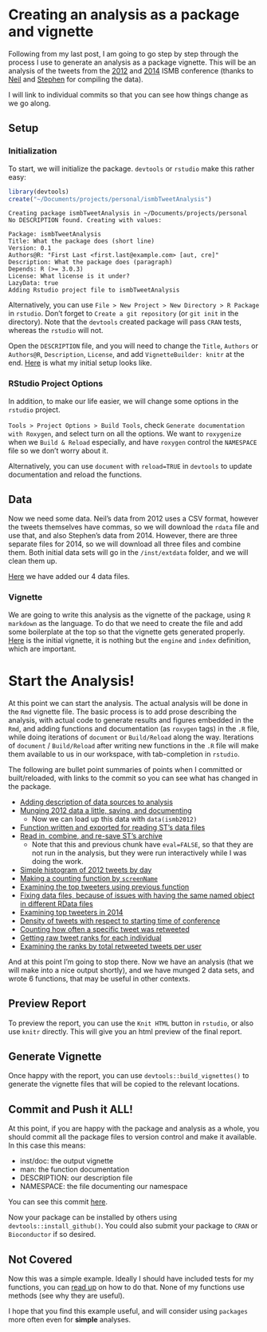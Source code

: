 # Creating an analysis as a package and vignette

Following from my last post, I am going to go step by step through the process I use to generate an analysis as a package vignette. This will be an analysis of the tweets from the [2012](http://nsaunders.wordpress.com/2012/08/16/twitter-coverage-of-the-ismb-2012-meeting-some-statistics/) and [2014](https://github.com/stephenturner/twitterchive) ISMB conference (thanks to [Neil](https://twitter.com/nsaunders) and [Stephen](https://twitter.com/genetics_blog) for compiling the data). 

I will link to individual commits so that you can see how things change as we go along.

## Setup 

### Initialization

To start, we will initialize the package. `devtools` or `rstudio` make this rather easy:

```r
library(devtools)
create("~/Documents/projects/personal/ismbTweetAnalysis")
```

```
Creating package ismbTweetAnalysis in ~/Documents/projects/personal
No DESCRIPTION found. Creating with values:

Package: ismbTweetAnalysis
Title: What the package does (short line)
Version: 0.1
Authors@R: "First Last <first.last@example.com> [aut, cre]"
Description: What the package does (paragraph)
Depends: R (>= 3.0.3)
License: What license is it under?
LazyData: true
Adding Rstudio project file to ismbTweetAnalysis
```

Alternatively, you can use `File > New Project > New Directory > R Package` in `rstudio`. Don't forget to `Create a git repository` (or `git init` in the directory). Note that the `devtools` created package will pass `CRAN` tests, whereas the `rstudio` will not.

Open the `DESCRIPTION` file, and you will need to change the `Title`, `Authors` or `Authors@R`, `Description`, `License`, and add `VignetteBuilder: knitr` at the end. [Here](https://github.com/rmflight/ismbTweetAnalysis/commit/16ddb22e252520d6088dc17d4c63e9c41dc32314) is what my initial setup looks like.

### RStudio Project Options

In addition, to make our life easier, we will change some options in the `rstudio` project. 

`Tools > Project Options > Build Tools`, check `Generate documentation with Roxygen`, and select turn on all the options. We want to `roxygenize` when we `Build & Reload` especially, and have `roxygen` control the `NAMESPACE` file so we don't worry about it.

Alternatively, you can use `document` with `reload=TRUE` in `devtools` to update documentation and reload the functions. 

## Data

Now we need some data. Neil's data from 2012 uses a CSV format, however the tweets themselves have commas, so we will download the `rdata` file and use that, and also Stephen's data from 2014. However, there are three separate files for 2014, so we will download all three files and combine them. Both initial data sets will go in the `/inst/extdata` folder, and we will clean them up.

[Here](https://github.com/rmflight/ismbTweetAnalysis/commit/391aee099f08c94d26e183e2d9a80781afa722bc) we have added our 4 data files.

### Vignette

We are going to write this analysis as the vignette of the package, using `R markdown` as the language. To do that we need to create the file and add some boilerplate at the top so that the vignette gets generated properly. [Here](https://github.com/rmflight/ismbTweetAnalysis/commit/c1de77bfc803435b3af32f641b165615aaabb57b) is the initial vignette, it is nothing but the `engine` and `index` definition, which are important.

# Start the Analysis!

At this point we can start the analysis. The actual analysis will be done in the `Rmd` vignette file. The basic process is to add prose describing the analysis, with actual code to generate results and figures embedded in the `Rmd`, and adding functions and documentation (as `roxygen` tags) in the `.R` file, while doing iterations of `document` or `Build/Reload` along the way. Iterations of `document` / `Build/Reload` after writing new functions in the `.R` file will make them available to us in our workspace, with tab-completion in `rstudio`. 

The following are bullet point summaries of points when I committed or built/reloaded, with links to the commit so you can see what has changed in the package.

* [Adding description of data sources to analysis ](https://github.com/rmflight/ismbTweetAnalysis/commit/f3dabdc3f7fb981489ba35e18bd458a983b33698)
* [Munging 2012 data a little, saving, and documenting](https://github.com/rmflight/ismbTweetAnalysis/commit/be314c3edb8953adc4351e90c2b038285cb78d3b)
  * Now we can load up this data with `data(ismb2012)`
* [Function written and exported for reading ST's data files](https://github.com/rmflight/ismbTweetAnalysis/commit/f90268c97e5a94c5cd052f40d7f394d81e8adc61)
* [Read in, combine, and re-save ST's archive](https://github.com/rmflight/ismbTweetAnalysis/commit/f46a8b21bf3a168ff469925fab38c6ee8ccb9a08)
  * Note that this and previous chunk have `eval=FALSE`, so that they are not run in the analysis, but they were run interactively while I was doing the work.
* [Simple histogram of 2012 tweets by day](30509c15f3c9590dc07dbbb26d59733664f01f65)
* [Making a counting function by `screenName`](13138980de9531e92fe03a7d0db40302e5dac3c5)
* [Examining the top tweeters using previous function](72434fd84d222f2284c97c771fa0d0f3d3577ac7)
* [Fixing data files, because of issues with having the same named object in different RData files](aff15c9205667879ab9669c26f6bc8ff47d153b8)
* [Examining top tweeters in 2014](7e65de3a88ee0495fe9b92f9291bc590d69eab9e)
* [Density of tweets with respect to starting time of conference](285926ebe051992d46a91040aaed0a14142f279c)
* [Counting how often a specific tweet was retweeted](93b05400d158414a725b456b1698a941c6c80b42)
* [Getting raw tweet ranks for each individual](3e25bdaec902630943d694706ed576dca0e74d62)
* [Examining the ranks by total retweeted tweets per user](6987116ce6c6ebe78dfaac9590b80806c08f9e6f)

And at this point I'm going to stop there. Now we have an analysis (that we will make into a nice output shortly), and we have munged 2 data sets, and wrote 6 functions, that may be useful in other contexts.

## Preview Report

To preview the report, you can use the `Knit HTML` button in `rstudio`, or also use `knitr` directly. This will give you an html preview of the final report.

## Generate Vignette

Once happy with the report, you can use `devtools::build_vignettes()` to generate the vignette files that will be copied to the relevant locations.

## Commit and Push it ALL!

At this point, if you are happy with the package and analysis as a whole, you should commit all the package files to version control and make it available. In this case this means:

* inst/doc: the output vignette
* man: the function documentation
* DESCRIPTION: our description file
* NAMESPACE: the file documenting our namespace

You can see this commit [here](7387a727708f8413ff68be1a5e285777b85ca7c7).

Now your package can be installed by others using `devtools::install_github()`. You could also submit your package to `CRAN` or `Bioconductor` if so desired.

## Not Covered

Now this was a simple example. Ideally I should have included tests for my functions, you can [read up]() on how to do that. None of my functions use methods (see why they are useful).

I hope that you find this example useful, and will consider using `packages` more often even for **simple** analyses.